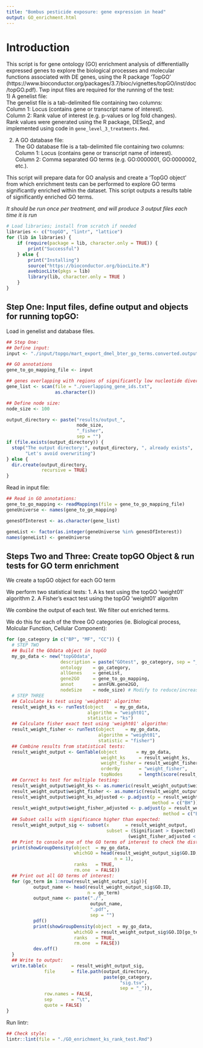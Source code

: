 ```yaml
---
title: "Bombus pesticide exposure: gene expression in head"
output: GO_enrichment.html
---
```


# Introduction 
This script is for gene ontology (GO) enrichment analysis of differentiallly expressed genes to explore the biological processes and molecular functions associated with DE genes, using the R package 'TopGO' (https://www.bioconductor.org/packages/3.7/bioc/vignettes/topGO/inst/doc/topGO.pdf).
Twp input files are required for the running of the test:  
1) A genelist file:  
The genelist file is a tab-delimited file containing two columns:  
Column 1: Locus (contains gene or transcript name of interest).  
Column 2: Rank value of interest (e.g. p-values or log fold changes).  
Rank values were generated using the R package, DESeq2, and implemented using code in ```gene_level_3_treatments.Rmd```.  

2) A GO database file:  
The GO database file is a tab-delimited file containing two columns:  
Column 1: Locus (contains gene or transcript name of interest).  
Column 2: Comma separated GO terms (e.g. GO:0000001, GO:0000002, etc.).  

This script will prepare data for GO analysis and create a 'TopGO object' from which enrichment tests can be performed to explore GO terms significantly enriched within the dataset. 
This script outputs a results table of significantly enriched GO terms.

*It should be run once per treatment, and will produce 3 output files each time it is run*

```r
# Load libraries; install from scratch if needed
libraries <- c("topGO", "lintr", "lattice")
for (lib in libraries) {
    if (require(package = lib, character.only = TRUE)) {
        print("Successful")
    } else {
        print("Installing")
        source("https://bioconductor.org/biocLite.R")
        avebiocLite(pkgs = lib)
        library(lib, character.only = TRUE )
    }
}
```

## Step One: Input files, define output and objects for running topGO: 
Load in genelist and database files.  

```r
## Step One:
## Define input:
input <- "./input/topgo/mart_export_dmel_bter_go_terms.converted.output.txt"

## GO annotations
gene_to_go_mapping_file <- input

## genes overlapping with regions of significantly low nucleotide diversity:
gene_list <- scan(file = "./overlapping_gene_ids.txt",
                  as.character())

## Define node size:
node_size <- 100

output_directory <- paste("results/output_",
                          node_size,
                          "_fisher",
                          sep = "")
if (file.exists(output_directory)) {
  stop("The output directory:", output_directory, ", already exists",
       "Let's avoid overwriting")
} else {
  dir.create(output_directory,
             recursive = TRUE)
}
```

Read in input file:

```r
## Read in GO annotations:  
gene_to_go_mapping <- readMappings(file = gene_to_go_mapping_file)
geneUniverse <- names(gene_to_go_mapping)

genesOfInterest <- as.character(gene_list)

geneList <- factor(as.integer(geneUniverse %in% genesOfInterest))
names(geneList) <- geneUniverse
```

## Steps Two and Three: Create topGO Object & run tests for GO term enrichment

We create a topGO object for each GO term

We perform two statistical tests:
1. A ks test using the topGO 'weight01' algorithm
2. A Fisher's exact test using the topGO 'weight01' algoritm

We combine the output of each test. 
We filter out enriched terms.

We do this for each of the three GO categories (ie. Biological process, Molcular Function, Cellular Component):

```r
for (go_category in c("BP", "MF", "CC")) {
  # STEP TWO
  ## Build the GOdata object in topGO
  my_go_data <- new("topGOdata",
                    description = paste("GOtest", go_category, sep = "_"),
                    ontology    = go_category,
                    allGenes    = geneList,
                    gene2GO     = gene_to_go_mapping,
                    annot       = annFUN.gene2GO,
                    nodeSize    = node_size) # Modify to reduce/increase stringency.
  # STEP THREE
  ## Calculate ks test using 'weight01' algorithm:
  result_weight_ks <- runTest(object    = my_go_data,
                              algorithm = "weight01",
                              statistic = "ks")
  ## Calculate fisher exact test using 'weight01' algorithm:
  result_weight_fisher <- runTest(object    = my_go_data,
                                  algorithm = "weight01",
                                  statistic = "fisher")
  ## Combine results from statistical tests:
  result_weight_output <- GenTable(object       = my_go_data,
                                   weight_ks     = result_weight_ks,
                                   weight_fisher = result_weight_fisher,
                                   orderBy       = "weight_fisher",
                                   topNodes      = length(score(result_weight_fisher)))
  ## Correct ks test for multiple testing:
  result_weight_output$weight_ks <- as.numeric(result_weight_output$weight_ks)
  result_weight_output$weight_fisher <- as.numeric(result_weight_output$weight_fisher)
  result_weight_output$weight_ks_adjusted <- p.adjust(p = result_weight_output$weight_ks,
                                                      method = c("BH"))
  result_weight_output$weight_fisher_adjusted <- p.adjust(p = result_weight_output$weight_fisher,
                                                          method = c("BH"))
  ## Subset calls with significance higher than expected:
  result_weight_output_sig <- subset(x      = result_weight_output,
                                     subset = (Significant > Expected) &
                                             (weight_fisher_adjusted < 0.05))
  ## Print to console one of the GO terms of interest to check the distribution of that GO term across ranked genes:
  print(showGroupDensity(object  = my_go_data,
                         whichGO = head(result_weight_output_sig$GO.ID,
                                        n = 1),
                         ranks   = TRUE,
                         rm.one  = FALSE))
  ## Print out all GO terms of interest:
  for (go_term in 1:nrow(result_weight_output_sig)){
          output_name <- head(result_weight_output_sig$GO.ID,
                              n = go_term)
          output_name <- paste("./",
                               output_name,
                               ".pdf",
                               sep = "")
          pdf()
          print(showGroupDensity(object  = my_go_data,
                         whichGO = result_weight_output_sig$GO.ID[go_term],
                         ranks   = TRUE,
                         rm.one  = FALSE))
          dev.off()
  }
  ## Write to output:
  write.table(x         = result_weight_output_sig,
              file      = file.path(output_directory,
                                    paste(go_category,
                                          "sig.tsv",
                                          sep = "_")),
              row.names = FALSE,
              sep       = "\t",
              quote = FALSE)
}
```

Run lintr:

```r
## Check style:
lintr::lint(file = "./GO_enrichment_ks_rank_test.Rmd")
```

